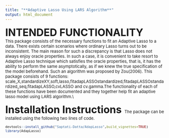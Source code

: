 ```yaml
---
title: "**Adaptive Lasso Using LARS Algorithm**"
output: html_document
---
```

<font size = "6"> **INTENDED FUNCTIONALITY**\
<font size = "2">\vspace{0.05cm} This package consists of the necessary functions to fit an Adaptive Lasso to a data. There exists certain scenarios where ordinary Lasso turns out to be inconsistent. The main reason for such a discrepancy is that Lasso does not always enjoy oracle properties. In such a case, it is convenient to take resort to Adaptive Lasso technique which satisfies the oracle properties, that is, it has the ability to perform the same asymptotically, as if we knew the true specification of the model beforehand. Such an algorithm was proposed by Zou(2006). This package consists of 9 functions: scale_X,standardizeXY,soft,lasso,fitadapLASSOstandardized,fitadapLASSOstandardized_seq,fitadapLASSO,cvLASSO and cv.gamma.The functionality of each of these functions have been documented and they together help fit an adaptive lasso model using LARS algorithm.\\

<font size = "6"> **Installation Instructions**
<font size = "2"> The package can be installed using the following two lines of code.
```r
devtools::install_github("Saptati-Datta/AdapLasso",build_vignettes=TRUE)
library(AdapLasso)

```

